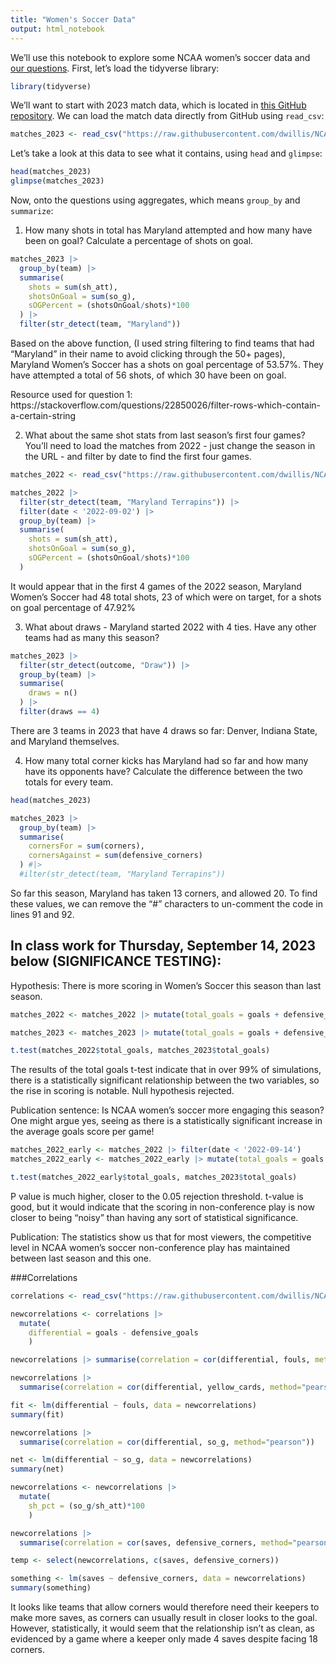 ```yaml
---
title: "Women's Soccer Data"
output: html_notebook
---
```


We'll use this notebook to explore some NCAA women's soccer data and [our questions](https://docs.google.com/spreadsheets/d/1kTSrnl1URmcexIWLDMWqDnp3q-c2OS45uifnhjp10n4/edit#gid=0). First, let's load the tidyverse library:

```r
library(tidyverse)
```

We'll want to start with 2023 match data, which is located in [this GitHub repository](https://github.com/dwillis/NCAAWomensSoccerData). We can load the match data directly from GitHub using `read_csv`:


```r
matches_2023 <- read_csv("https://raw.githubusercontent.com/dwillis/NCAAWomensSoccerData/main/data/ncaa_womens_soccer_matchstats_2023.csv")
```

Let's take a look at this data to see what it contains, using `head` and `glimpse`:

```r
head(matches_2023)
glimpse(matches_2023)
```

Now, onto the questions using aggregates, which means `group_by` and `summarize`:

1. How many shots in total has Maryland attempted and how many have been on goal? Calculate a percentage of shots on goal.

```r
matches_2023 |>
  group_by(team) |>
  summarise(
    shots = sum(sh_att),
    shotsOnGoal = sum(so_g),
    sOGPercent = (shotsOnGoal/shots)*100
  ) |> 
  filter(str_detect(team, "Maryland"))
```
Based on the above function, (I used string filtering to find teams that had "Maryland" in their name to avoid clicking through the 50+ pages), Maryland Women's Soccer has a shots on goal percentage of 53.57%. They have attempted a total of 56 shots, of which 30 have been on goal.

Resource used for question 1: https://stackoverflow.com/questions/22850026/filter-rows-which-contain-a-certain-string


2. What about the same shot stats from last season's first four games? You'll need to load the matches from 2022 - just change the season in the URL - and filter by date to find the first four games.

```r
matches_2022 <- read_csv("https://raw.githubusercontent.com/dwillis/NCAAWomensSoccerData/main/data/ncaa_womens_soccer_matchstats_2022.csv")

matches_2022 |>
  filter(str_detect(team, "Maryland Terrapins")) |>
  filter(date < '2022-09-02') |>
  group_by(team) |>
  summarise(
    shots = sum(sh_att),
    shotsOnGoal = sum(so_g),
    sOGPercent = (shotsOnGoal/shots)*100
  )


```
It would appear that in the first 4 games of the 2022 season, Maryland Women's Soccer had 48 total shots, 23 of which were on target, for a shots on goal percentage of 47.92%



3. What about draws - Maryland started 2022 with 4 ties. Have any other teams had as many this season?

```r
matches_2023 |>
  filter(str_detect(outcome, "Draw")) |>
  group_by(team) |>
  summarise(
    draws = n()
  ) |>
  filter(draws == 4)
```
There are 3 teams in 2023 that have 4 draws so far: Denver, Indiana State, and Maryland themselves.



4. How many total corner kicks has Maryland had so far and how many have its opponents have? Calculate the difference between the two totals for every team.

```r
head(matches_2023)

matches_2023 |>
  group_by(team) |>
  summarise(
    cornersFor = sum(corners),
    cornersAgainst = sum(defensive_corners)
  ) #|>
  #ilter(str_detect(team, "Maryland Terrapins"))
```

So far this season, Maryland has taken 13 corners, and allowed 20. To find these values, we can remove the "#" characters to un-comment the code in lines 91 and 92.

## In class work for Thursday, September 14, 2023 below (SIGNIFICANCE TESTING):

Hypothesis: There is more scoring in Women's Soccer this season than last season.

```r
matches_2022 <- matches_2022 |> mutate(total_goals = goals + defensive_goals)

matches_2023 <- matches_2023 |> mutate(total_goals = goals + defensive_goals)
```
```r
t.test(matches_2022$total_goals, matches_2023$total_goals)
```

The results of the total goals t-test indicate that in over 99% of simulations, there is a statistically significant relationship between the two variables, so the rise in scoring is notable. Null hypothesis rejected.

Publication sentence: Is NCAA women's soccer more engaging this season? One might argue yes, seeing as there is a statistically significant increase in the average goals score per game!
```r
matches_2022_early <- matches_2022 |> filter(date < '2022-09-14')
matches_2022_early <- matches_2022_early |> mutate(total_goals = goals + defensive_goals)
```

```r
t.test(matches_2022_early$total_goals, matches_2023$total_goals)
```

P value is much higher, closer to the 0.05 rejection threshold. t-value is good, but it would indicate that the scoring in non-conference play is now closer to being "noisy" than having any sort of statistical significance.

Publication: The statistics show us that for most viewers, the competitive level in NCAA women's soccer non-conference play has maintained between last season and this one.






###Correlations
```r
correlations <- read_csv("https://raw.githubusercontent.com/dwillis/NCAAWomensSoccerData/main/data/ncaa_womens_soccer_matchstats_2023.csv")
```
```r
newcorrelations <- correlations |> 
  mutate(
    differential = goals - defensive_goals
    )
```

```r
newcorrelations |> summarise(correlation = cor(differential, fouls, method="pearson"))
```

```r
newcorrelations |> 
  summarise(correlation = cor(differential, yellow_cards, method="pearson"))
```

```r
fit <- lm(differential ~ fouls, data = newcorrelations)
summary(fit)
```

```r
newcorrelations |> 
  summarise(correlation = cor(differential, so_g, method="pearson"))
```

```r
net <- lm(differential ~ so_g, data = newcorrelations)
summary(net)
```


```r
newcorrelations <- newcorrelations |> 
  mutate(
    sh_pct = (so_g/sh_att)*100
    )
```



```r
newcorrelations |> 
  summarise(correlation = cor(saves, defensive_corners, method="pearson"))
```
```r
temp <- select(newcorrelations, c(saves, defensive_corners))
```


```r
something <- lm(saves ~ defensive_corners, data = newcorrelations)
summary(something)
```

It looks like teams that allow corners would therefore need their keepers to make more saves, as corners can usually result in closer looks to the goal. However, statistically, it would seem that the relationship isn't as clean, as evidenced by a game where a keeper only made 4 saves despite facing 18 corners.